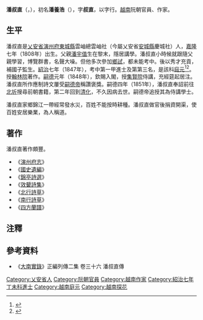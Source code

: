 '''潘叔直'''（{{vie|v='''Phan Thúc Trực'''|hn=潘叔直}}，{{bd|1808年||1852年||}}），初名'''潘養浩'''（{{vie|v='''Phan Dưỡng Hạo'''|hn=潘養浩}}），字'''叔直'''，以字行。[[越南|越南]]阮朝官員、作家。

==生平==
潘叔直是[[乂安省|乂安省]][[演州府|演州府]][[東城縣|東城縣]]雲岫總雲岫社（今屬乂安省[[安城縣|安城縣]]慶城社）人，[[嘉隆|嘉隆]]七年（1808年）出生。父親[[潘宇值|潘宇值]]生在黎末，隱居講學。潘叔直小時候就跟隨父親學習，博覽群書，名聲大噪。但他多次參加[[鄉試|鄉試]]，都未能考中。後以秀才充貢，補國子監生。[[紹治|紹治]]七年（1847年），考中第一甲進士及第第三名，是該科[[庭元|庭元]]<ref>{{Cite web |url=http://hannom.nlv.gov.vn/hannom/cgi-bin/hannom?a=d&d=BNTwEHieahcNp1894.1.37 |title=《國朝科榜錄》 |access-date=2018-06-09 |archive-date=2020-04-02 |archive-url=https://web.archive.org/web/20200402032402/http://hannom.nlv.gov.vn/hannom/cgi-bin/hannom?a=d&d=BNTwEHieahcNp1894.1.37 |dead-url=no }}</ref><ref>{{Cite web |url=http://www.hannom.org.vn/detail.asp?param=1222&Catid=562 |title=紹治七年進士題名碑 |access-date=2018-06-09 |archive-date=2020-04-02 |archive-url=https://web.archive.org/web/20200402032406/http://www.hannom.org.vn/detail.asp?param=1222&Catid=562 |dead-url=no }}</ref>。授[[翰林院|翰林院]]著作。[[嗣德|嗣德]]元年（1848年），欽賜入閣，授[[集賢院|集賢院]]侍講，充經筵起居注。潘叔直所作應制詩文屢受[[嗣德帝|嗣德帝]]稱讚褒獎。嗣德四年（1851年），潘叔直奉詔前往[[北圻|北圻]]搜尋前朝書籍，第二年回到[[清化|清化]]，不久因病去世。嗣德帝追授其為侍講學士。

潘叔直家鄉錦江一帶經常發水災，百姓不能按時耕種。潘叔直做官後捐資開渠，使百姓安居樂業，為人稱道。

==著作==
潘叔直著作頗豐。
*《[[演州府志|演州府志]]》
*《[[國史遺編|國史遺編]]》
*《[[錦亭詩選|錦亭詩選]]》
*《[[效顰詩集|效顰詩集]]》
*《[[北行詩草|北行詩草]]》
*《[[南行詩草|南行詩草]]》
*《[[四方蘭譜|四方蘭譜]]》

==注釋==
{{reflist}}

==參考資料==
*《[[大南實錄|大南實錄]]》正編列傳二集 卷三十六 潘叔直傳

{{绍治七年丁未科庭试正副榜}}

{{DEFAULTSORT:Phan Thúc Trực}}
[[Category:乂安省人|Category:乂安省人]]
[[Category:阮朝官員|Category:阮朝官員]]
[[Category:越南作家|Category:越南作家]]
[[Category:紹治七年丁未科進士|Category:紹治七年丁未科進士]]
[[Category:越南庭元|Category:越南庭元]]
[[Category:越南探花|Category:越南探花]]